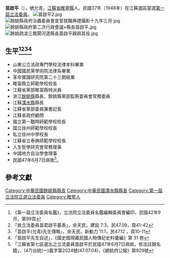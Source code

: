 {{Infobox Officeholder
|姓名=苗啟平
|圖像=File:苗啟平.jpg
|圖像大小=200px
|圖像說明=  
|字    = 號允青
|號    = 
|別名    = 
|出生日期 = 光緒十九年十月十日〔1893年11月17日〕
|出生地點 = 
|逝世日期 = {{dda|1958|6|7|1893|11|17}}
|逝世地點 = 臺北中心診所
|死因    = 
|墓地    = 
|籍貫    = [[江蘇省|江蘇省]][[睢寧縣|睢寧縣]]
|政黨    = 
|parents  = 
|配偶   =張靜
|伴侶    = 
|relatives  =  
|children  =  子苗位昌；女苗淑華、苗淑珍
|著作    = 
* 《苗氏人物考》
|past    = 
}}
'''苗啟平'''（{{bd|1893年|11月17日|1958年|6月7日}}），號允青。[[江蘇省|江蘇省]][[睢寧縣|睢寧縣]]人。民國37年（1948年）在江蘇選區當選[[第一屆立法委員|第一屆立法委員]]。
[[File:苗啟平2.jpg|thumb]]
[[File:餘姚縣政府治蟲委員會宣誓就職典禮攝影十九年三月.jpg|thumb]]
[[File:餘姚縣政府第二次行政會議×縣長苗啟平.jpg|thumb]]
[[File:餘姚疏浚三鳳閘河道縣長苗啟平親與其役.jpg|thumb]]
== 生平<ref>《第一屆立法委員名鑑》，立法院立法委員名鑑編輯委員會編印，民國42年9月，第99頁</ref><ref>「故立法委員苗君啟平墓表」，余天民，建設 7:3，民47.09，頁41-42</ref><ref>「苗啟平(允青)先生傳略」，余天民，新動力 11:1，民47.12 ，頁10-11</ref><ref>「苗啟平先生自述」，《國史館現藏民國人物傳記史料彙編》第 31 卷</ref> ==
* 山東公立法政專門學校法律本科畢業
* 中國國民黨學術院法律系畢業
* 革命實踐研究院第二十三期結業
* 睢甯縣立師範學校校長
* 江蘇省黨部睢甯縣特派員
* 浙江[[餘姚縣|餘姚縣]]縣長、餘姚縣黨部監察委員會常務委員
* 江蘇[[溧水縣|溧水縣]]縣長
* 江蘇省黨部委員兼書記長
* 江蘇省政府顧問
* 國立第一戰時師範學校校長
* 國立徐州師範學校校長
* 私立徐州中學校長
* 江蘇省立泰興師範學校校長
* 人生哲學研究會常務理事
* 中國地方自治學會理事
* 民國47年6月7日病故<ref>「江蘇省第七區選出之立法委員苗啟平於民國47年6月7日病故，依法註銷名籍」，(47)台統(一)義字第2024號(47.07.04)，《總統府公報》第929號</ref>。
== 參考文獻 ==
{{reflist}}
{{中華民國第一屆立法委員}}
[[Category:中華民國餘姚縣縣長|Category:中華民國餘姚縣縣長]]
[[Category:中華民國溧水縣縣長|Category:中華民國溧水縣縣長]]
[[Category:第一屆立法院正選立法委員|Category:第一屆立法院正選立法委員]]
[[Category:睢寧人|Category:睢寧人]]